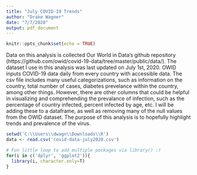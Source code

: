 ---
title: "July COVID-19 Trends"
author: "Drake Wagner"
date: "7/7/2020"
output: pdf_document
---

```{r setup, include=FALSE}
knitr::opts_chunk$set(echo = TRUE)
```

Data on this analysis is collected Our World in Data's github repository (https://github.com/owid/covid-19-data/tree/master/public/data/). The dataset I use in this analysis was last updated on July 1st, 2020. OWID inputs COVID-19 data daily from every country with accessible data. The csv file includes many useful categorizations, such as information on the country, total number of cases, diabetes prevelance within the country, among other things. However, there are other columns that could be helpful in visualizing and comprehending the prevalance of infection, such as the percentage of country infected, percent infected by age, etc. I will be adding these to a dataframe, as well as removing many of the null values from the OWID dataset. The purpose of this analysis is to hopefully highlight trends and prevalence of the virus.


```{r}
setwd('C:\\Users\\dwagn\\Downloads\\R')
data <- read.csv('covid-data-july2020.csv')

# Fun little loop to add multiple packages via library() ;)
for(i in c('dplyr', 'ggplot2')){
  library(i, character.only=T)
}
```

```{r}

```

```{r}

```

```{r}

```

```{r}

```

```{r}

```

```{r}

```

```{r}

```